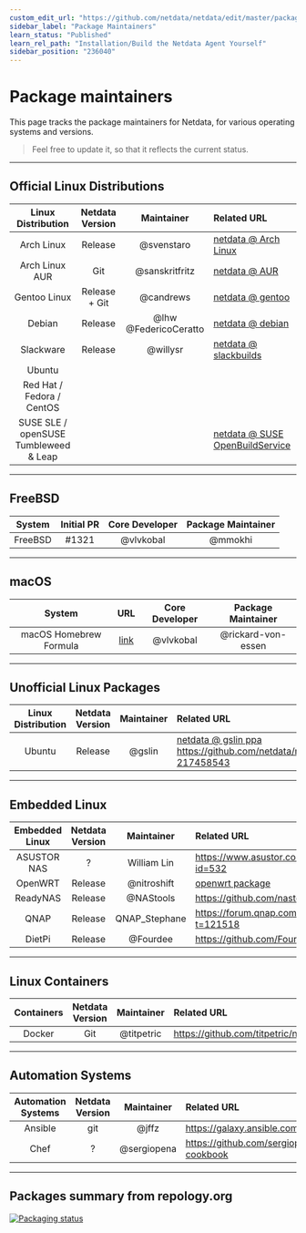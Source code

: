 ```yaml
---
custom_edit_url: "https://github.com/netdata/netdata/edit/master/packaging/maintainers/README.md"
sidebar_label: "Package Maintainers"
learn_status: "Published"
learn_rel_path: "Installation/Build the Netdata Agent Yourself"
sidebar_position: "236040"
---
```

# Package maintainers

This page tracks the package maintainers for Netdata, for various operating systems and versions.

> Feel free to update it, so that it reflects the current status.

---

## Official Linux Distributions

| Linux Distribution | Netdata Version | Maintainer | Related URL |
| :-: | :-: | :-: | :-- |
| Arch Linux | Release | @svenstaro | [netdata @ Arch Linux](https://www.archlinux.org/packages/community/x86_64/netdata/) |
| Arch Linux AUR | Git | @sanskritfritz | [netdata @ AUR](https://aur.archlinux.org/packages/netdata-git/) |
| Gentoo Linux | Release + Git | @candrews | [netdata @ gentoo](https://github.com/gentoo/gentoo/tree/master/net-analyzer/netdata) |
| Debian | Release | @lhw @FedericoCeratto | [netdata @ debian](http://salsa.debian.org/debian/netdata) |
| Slackware | Release | @willysr | [netdata @ slackbuilds](https://slackbuilds.org/repository/14.2/system/netdata/) |
| Ubuntu |  |  |  |
| Red Hat / Fedora / CentOS |  |  |  |
| SUSE SLE / openSUSE Tumbleweed & Leap |  |  | [netdata @ SUSE OpenBuildService](https://software.opensuse.org/package/netdata) |

---

## FreeBSD

| System  | Initial PR | Core Developer | Package Maintainer
|:-:|:-:|:-:|:-:|
| FreeBSD | #1321      | @vlvkobal|@mmokhi

---

## macOS

| System | URL | Core Developer | Package Maintainer
|:-:|:-:|:-:|:-:|
| macOS Homebrew Formula|[link](https://github.com/Homebrew/homebrew-core/blob/master/Formula/netdata.rb)|@vlvkobal|@rickard-von-essen

---

## Unofficial Linux Packages

| Linux Distribution | Netdata Version | Maintainer | Related URL |
| :-: | :-: | :-: | :-- |
| Ubuntu             | Release         | @gslin     | [netdata @ gslin ppa](https://launchpad.net/~gslin/+archive/ubuntu/netdata) https://github.com/netdata/netdata/issues/69#issuecomment-217458543 |
---

## Embedded Linux

| Embedded Linux | Netdata Version | Maintainer | Related URL |
| :-: | :-: | :-: | :-- |
| ASUSTOR NAS | ? | William Lin | https://www.asustor.com/apps/app_detail?id=532 |
| OpenWRT | Release | @nitroshift | [openwrt package](https://github.com/openwrt/packages/tree/master/admin/netdata) |
| ReadyNAS | Release | @NAStools | https://github.com/nastools/netdata |
| QNAP | Release | QNAP_Stephane | https://forum.qnap.com/viewtopic.php?t=121518 |
| DietPi | Release | @Fourdee | https://github.com/Fourdee/DietPi |

---

## Linux Containers

| Containers | Netdata Version | Maintainer | Related URL |
| :-: | :-: | :-: | :-- |
| Docker     | Git             | @titpetric | https://github.com/titpetric/netdata |

---

## Automation Systems

| Automation Systems | Netdata Version | Maintainer | Related URL |
| :-: | :-: | :-: | :-- |
| Ansible            | git             | @jffz | https://galaxy.ansible.com/jffz/netdata/ |
| Chef               | ?               | @sergiopena | https://github.com/sergiopena/netdata-cookbook |

---

## Packages summary from repology.org

[![Packaging status](https://repology.org/badge/vertical-allrepos/netdata.svg)](https://repology.org/metapackage/netdata/versions)


